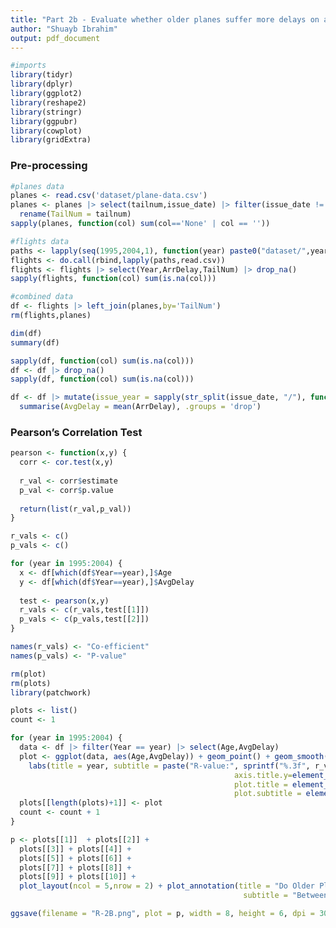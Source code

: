 ```yaml
---
title: "Part 2b - Evaluate whether older planes suffer more delays on a year-to-year basis"
author: "Shuayb Ibrahim"
output: pdf_document
---
```


```r
#imports
library(tidyr)
library(dplyr)
library(ggplot2)
library(reshape2)
library(stringr)
library(ggpubr)
library(cowplot)
library(gridExtra)
```

### Pre-processing

```r
#planes data
planes <- read.csv('dataset/plane-data.csv')
planes <- planes |> select(tailnum,issue_date) |> filter(issue_date != '' & issue_date != 'None') |>
  rename(TailNum = tailnum)
sapply(planes, function(col) sum(col=='None' | col == ''))
```

```r
#flights data
paths <- lapply(seq(1995,2004,1), function(year) paste0("dataset/",year,".csv"))
flights <- do.call(rbind,lapply(paths,read.csv))
flights <- flights |> select(Year,ArrDelay,TailNum) |> drop_na()
sapply(flights, function(col) sum(is.na(col)))
```

```r
#combined data
df <- flights |> left_join(planes,by='TailNum')
rm(flights,planes)
```

```r
dim(df)
summary(df)
```

```r
sapply(df, function(col) sum(is.na(col)))
df <- df |> drop_na()
sapply(df, function(col) sum(is.na(col)))
```

```r
df <- df |> mutate(issue_year = sapply(str_split(issue_date, "/"), function(x) tail(x, n = 1)), Age = Year - as.integer(issue_year)) |> filter(Age>=0) |> select(Year, Age, ArrDelay) |> group_by(Year,Age) |>
  summarise(AvgDelay = mean(ArrDelay), .groups = 'drop')
```

### Pearson's Correlation Test

```r
pearson <- function(x,y) {
  corr <- cor.test(x,y)
  
  r_val <- corr$estimate
  p_val <- corr$p.value
  
  return(list(r_val,p_val))
}
```

```r
r_vals <- c()
p_vals <- c()

for (year in 1995:2004) {
  x <- df[which(df$Year==year),]$Age
  y <- df[which(df$Year==year),]$AvgDelay
  
  test <- pearson(x,y)
  r_vals <- c(r_vals,test[[1]])
  p_vals <- c(p_vals,test[[2]])
}

names(r_vals) <- "Co-efficient"
names(p_vals) <- "P-value"
```

```r
rm(plot)
rm(plots)
library(patchwork)

plots <- list()
count <- 1

for (year in 1995:2004) {
  data <- df |> filter(Year == year) |> select(Age,AvgDelay) 
  plot <- ggplot(data, aes(Age,AvgDelay)) + geom_point() + geom_smooth(method = lm, formula = y ~ x) +
    labs(title = year, subtitle = paste("R-value:", sprintf("%.3f", r_vals[[count]]), " | P-value:",sprintf("%.3f", p_vals[[count]])), y="Average Delay (minutes)") + theme(axis.title.x = element_text(size = 8),
                                                  axis.title.y=element_text(size=8),
                                                  plot.title = element_text(hjust = 0.5, size = 12),
                                                  plot.subtitle = element_text(size = 5))
  plots[[length(plots)+1]] <- plot
  count <- count + 1
}

p <- plots[[1]]  + plots[[2]] +
  plots[[3]] + plots[[4]] +
  plots[[5]] + plots[[6]] +
  plots[[7]] + plots[[8]] +
  plots[[9]] + plots[[10]] + 
  plot_layout(ncol = 5,nrow = 2) + plot_annotation(title = "Do Older Planes Suffer More Delays On a Year-to-Year Basis?",
                                                    subtitle = "Between the years 1995 and 2004")
```

```r
ggsave(filename = "R-2B.png", plot = p, width = 8, height = 6, dpi = 300)
```